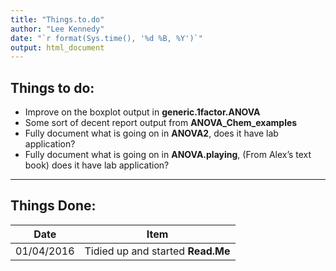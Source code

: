 ```yaml
---
title: "Things.to.do"
author: "Lee Kennedy"
date: "`r format(Sys.time(), '%d %B, %Y')`"
output: html_document
---
```


## Things to do:

* Improve on the boxplot output in **generic.1factor.ANOVA**
* Some sort of decent report output from **ANOVA_Chem_examples**
* Fully document what is going on in **ANOVA2**, does it have lab application?
* Fully document what is going on in **ANOVA.playing**, (From Alex's text book) does it have lab application?


----------------------------------
## Things Done:

Date       |  Item
-----------|------------------------
01/04/2016 | Tidied up and started **Read.Me**
